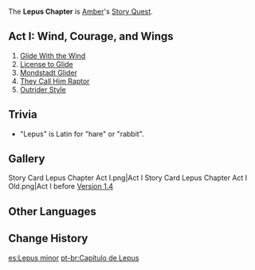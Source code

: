 {{Chapter Infobox
|character       = Amber
|short           = Lepus
|act1            = Wind, Courage, and Wings
|ARReq1          = 8
|archonQuestReq1 = [[Prologue]] Act I: [[The Outlander Who Caught the Wind]]
}}
The '''Lepus Chapter''' is [[Amber]]'s [[Story Quest]].

==Act I: Wind, Courage, and Wings==
{{Main|Wind, Courage, and Wings}}
#[[Glide With the Wind]]
#[[License to Glide]]
#[[Mondstadt Glider]]
#[[They Call Him Raptor]]
#[[Outrider Style]]

==Trivia==
* "Lepus" is Latin for "hare" or "rabbit".

==Gallery==
<gallery hideaddbutton="true" captionalign="center">
Story Card Lepus Chapter Act I.png|Act I
Story Card Lepus Chapter Act I Old.png|Act I before [[Version 1.4]]
</gallery>

==Other Languages==
{{Other Languages
|en      = Lepus Chapter
|zhs     = 小兔之章
|zhs_rm  = Xiǎo Tù zhī Zhāng
|zht     = 小兔之章
|zht_rm  = Xiǎo Tù zhī Zhāng
|zh_tl   = Chapter of the Little Rabbit
|ja      = 小兎の章
|ja_rm   = Ko'usagi no Shou
|ja_tl   = Chapter of the Little Rabbit
|ko      = 토끼의 장
|ko_rm   = Tokki-ui Jang
|ko_tl   = Rabbit Chapter
|es      = Lepus Minor
|es_tl   = 
|fr      = Lepus
|ru      = Озорной Кролик
|ru_tl   = Mischievous Rabbit
|th      = บทแห่งกระต่ายน้อย
|th_rm   = Bot Haeng Kratai Noi
|th_tl   = Chapter of the Little Rabbit
|vi      = {{tt|Chương|章}} {{tt|Tiểu Thố|小兔}}
|vi_tl   = Little Rabbit Chapter
|de      = Lepus
|id      = Chapter Lepus
|pt      = Lepus
}}

==Change History==
{{Change History|1.0}}

[[es:Lepus minor]]
[[pt-br:Capítulo de Lepus]]